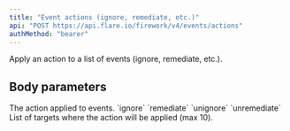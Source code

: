 ```yaml
---
title: "Event actions (ignore, remediate, etc.)"
api: "POST https://api.flare.io/firework/v4/events/actions"
authMethod: "bearer"
---
```


Apply an action to a list of events (ignore, remediate, etc.).

## Body parameters

<ParamField body="action" type="object" required>
  The action applied to events.
  <Expandable defaultOpen>
    <ParamField body="type" type="string">
      <Expandable title="valid types" defaultOpen>
        `ignore`
        `remediate`
        `unignore`
        `unremediate`
      </Expandable>
    </ParamField>
  </Expandable>
</ParamField>

<ParamField body="targets" type="object[]" required>
  List of targets where the action will be applied (max 10).
  <Expandable defaultOpen>
    <ParamField body="uid" type="string">
    </ParamField>
  </Expandable>
</ParamField>
